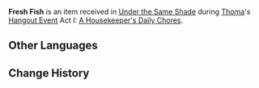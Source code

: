 {{Item Infobox
|id           = 101603
|title        = Fresh Fish
|image        = Item Fish.png
|type         = Quest Items
|description  = Food that Thoma has prepared for the stray cats and dogs. A slightly fishy smell wafts off it.
|source1      = [[Under the Same Shade]]
}}
'''Fresh Fish''' is an item received in [[Under the Same Shade]] during [[Thoma]]'s [[Hangout Event]] Act I: [[A Housekeeper's Daily Chores]].

==Other Languages==
{{Other Languages|default_hidden = 1
|en      = Fresh Fish
|zhs     = 新鲜的鱼肉
|zhs_rm  = Xīnxiān de Yúròu
|zht     = 新鮮的魚肉
|zht_rm  = Xīnxiān de Yúròu
|ja      = 新鮮な魚肉
|ja_rm   = Shinsen na Gyoniku
|ko      = 신선한 생선 살코기
|ko_rm   = 
|es      = Pescado fresco
|fr      = Poisson frais
|ru      = Свежая рыба
|th      = เนื้อปลาสด ๆ
|th_rm   = 
|vi      = Thịt Cá Tươi Ngon
|de      = Frischer Fisch
|id      = Fish Segar Khas Thoma
|pt      = Peixe Fresco
}}

==Change History==
{{Change History|2.2}}